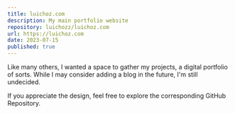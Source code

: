 ```yaml
---
title: luichoz.com
description: My main portfolio website
repository: luichozz/luichoz.com
url: https://luichoz.com
date: 2023-07-15
published: true
---
```


Like many others, I wanted a space to gather my projects, a digital portfolio of sorts. While I may consider adding a blog in the future, I'm still undecided.

If you appreciate the design, feel free to explore the corresponding GitHub Repository.

